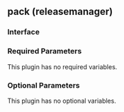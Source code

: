 ## pack (releasemanager)

### Interface

### Required Parameters

This plugin has no required variables.

### Optional Parameters

This plugin has no optional variables.
